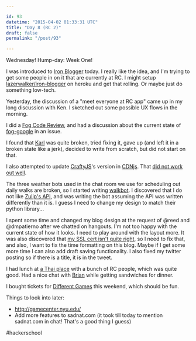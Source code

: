 ```yaml
---

id: 93
datetime: "2015-04-02 01:33:31 UTC"
title: "Day 8 (RC 2)"
draft: false
permalink: "/post/93"

---
```


Wednesday! Hump-day: Week One!

I was introduced to [Iron Blogger](http://blog.lazerwalker.com/blog/2013/12/24/one-post-a-week-running-an-iron-blogger-challenge/) today. I really like the idea, and I'm trying to get some people in on it that are currently at RC. I might setup [lazerwalker/iron-blogger](https://github.com/lazerwalker/iron-blogger) on heroku and get that rolling. Or maybe just do something low-tech.

Yesterday, the discussion of a "meet everyone at RC app" came up in my long discussion with Ken. I sketched out some possible UX flows in the morning.

I did a [Fog Code Review](https://github.com/fog/fog/pull/3511), and had a discussion about the current state of [fog-google](https://github.com/fog/fog-google) in an issue.

I found that [Karl](http://icco.github.io/karl) was quite broken, tried fixing it, gave up (and left it in a broken state like a jerk), decided to write from scratch, but did not start on that.

I also attempted to update [CraftyJS](http://craftyjs.com/)'s version in [CDNjs](https://cdnjs.com/). That [did not work out well](https://github.com/cdnjs/cdnjs/pull/4511).

The three weather bots used in the chat room we use for scheduling out daily walks are broken, so I started writing [walkbot](https://walk-bot.herokuapp.com/). I discovered that I do not like [Zulip's API](https://zulip.com/api/endpoints/), and was writing the bot assuming the API was written differently than it is. I guess I need to change my design to match their python library...

I spent some time and changed my blog design at the request of @reed and @dmpatierno after we chatted on hangouts. I'm not too happy with the current state of how it looks. I need to play around with the layout more. It was also discovered that [my SSL cert isn't quite right](https://www.ssllabs.com/ssltest/analyze.html?d=writing.natwelch.com), so I need to fix that, and also, I want to fix the time formatting on this blog. Maybe if I get some more time I can also add draft saving functionality. I also fixed my twitter posting so if there is a title, it is in the tweet.

I had lunch at [a Thai place](https://foursquare.com/v/lan-larb-soho/541c6624498e9ab32651d2ec) with a bunch of RC people, which was quite good. Had a nice chat with [Brian](https://twitter.com/bglusman) while getting sandwiches for dinner.

I bought tickets for [Different Games](http://www.2015.differentgames.org/) this weekend, which should be fun.

Things to look into later:

 - http://gamecenter.nyu.edu/
 - Add more features to sadnat.com (it took till today to mention sadnat.com in chat! That's a good thing I guess)

#hackerschool

